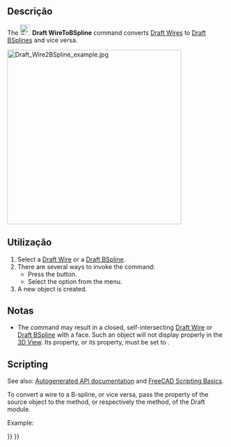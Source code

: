 <languages/>

<div class="mw-translate-fuzzy">
{{Docnav
|[[Draft_Downgrade/pt-br|Regredir]]
|[[Draft_Draft2Sketch/pt-br|Draft para Sketch]]
|[[Draft_Workbench/pt-br|Draft]]
|IconL=Draft_Downgrade.svg
|IconR=Draft_Draft2Sketch.svg
|IconC=Workbench_Draft.svg
}}
</div>

{{GuiCommand
|Name=Draft WireToBSpline
|MenuLocation=Modification → Convert Wire/B-Spline
|Workbenches=[[Draft_Workbench|Draft]]
|SeeAlso=[[Draft_Wire|Draft Wire]], [[Draft_BSpline|Draft BSpline]]
}}

<span id="Description"></span>
==Descrição==

The [[Image:Draft_WireToBSpline.svg|24px]] '''Draft WireToBSpline''' command converts [[Draft_Wire|Draft Wires]] to [[Draft_BSpline|Draft BSplines]] and vice versa.

[[Image:Draft_Wire2BSpline_example.jpg|400px]]
{{Caption|Converting a wire to a B-spline, and a closed B-spline to a closed wire}}

<span id="Usage"></span>
==Utilização==

# Select a [[Draft_Wire|Draft Wire]] or a [[Draft_BSpline|Draft BSpline]].
# There are several ways to invoke the command:
#* Press the {{Button|[[Image:Draft_WireToBSpline.svg|16px]] [[Draft_WireToBSpline|Convert Wire/B-Spline]]}} button.
#* Select the {{MenuCommand|Modification → [[Image:Draft_WireToBSpline.svg|16px]] Convert Wire/B-Spline}} option from the menu.
# A new object is created.

<span id="Notes"></span>
==Notas==

* The command may result in a closed, self-intersecting [[Draft_Wire|Draft Wire]] or [[Draft_BSpline|Draft BSpline]] with a face. Such an object will not display properly in the [[3D_View|3D View]]. Its {{PropertyData|Make Face}} property, or its {{PropertyData|Closed}} property, must be set to {{FALSE}}.

==Scripting==

See also: [https://freecad.github.io/SourceDoc/ Autogenerated API documentation] and [[FreeCAD_Scripting_Basics|FreeCAD Scripting Basics]].

To convert a wire to a B-spline, or vice versa, pass the {{incode|Points}} property of the source object to the {{incode|[[Draft_BSpline#Scripting|make_bspline]]}} method, or respectively the {{incode|[[Draft_Wire#Scripting|make_wire]]}} method, of the Draft module.

Example:

{{Code|code=
import FreeCAD as App
import Draft

doc = App.newDocument()

p1 = App.Vector(1000, 1000, 0)
p2 = App.Vector(2000, 1000, 0)
p3 = App.Vector(2500, -1000, 0)
p4 = App.Vector(3500, -500, 0)

base_wire = Draft.make_wire([p1, p2, p3, p4])
base_spline = Draft.make_bspline([-p1, -1.3*p2, -1.2*p3, -2.1*p4])

points1 = base_wire.Points
spline_from_wire = Draft.make_bspline(points1)

points2 = base_spline.Points
wire_from_spline = Draft.make_wire(points2)

doc.recompute()
}}


<div class="mw-translate-fuzzy">
{{Docnav
|[[Draft_Downgrade/pt-br|Regredir]]
|[[Draft_Draft2Sketch/pt-br|Draft para Sketch]]
|[[Draft_Workbench/pt-br|Draft]]
|IconL=Draft_Downgrade.svg
|IconR=Draft_Draft2Sketch.svg
|IconC=Workbench_Draft.svg
}}
</div>

{{Draft Tools navi{{#translation:}}}}
{{Userdocnavi{{#translation:}}}}